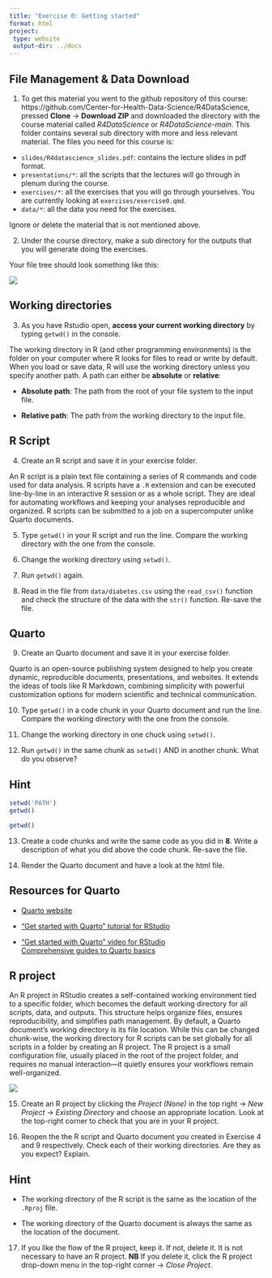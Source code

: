 ```yaml
---
title: "Exercise 0: Getting started"
format: html
project:
 type: website
 output-dir: ../docs
---
```


## File Management & Data Download

1.  To get this material you went to the github repository of this course: https://github.com/Center-for-Health-Data-Science/R4DataScience, pressed **Clone** → **Download ZIP** and downloaded the directory with the course material called *R4DataScience* or *R4DataScience-main*. This folder contains several sub directory with more and less relevant material. The files you need for this course is:

-   `slides/R4datascience_slides.pdf`: contains the lecture slides in pdf format.
-   `presentations/*`: all the scripts that the lectures will go through in plenum during the course.
-   `exercises/*`: all the exercises that you will go through yourselves. You are currently looking at `exercises/exercise0.qmd`.
-   `data/*`: all the data you need for the exercises.

Ignore or delete the material that is not mentioned above.

2.  Under the course directory, make a sub directory for the outputs that you will generate doing the exercises.

Your file tree should look something like this:

![](../figures/file_tree.jpg){fig-align="center"}

## Working directories

3.  As you have Rstudio open, **access your current working directory** by typing `getwd()` in the console.

The working directory in R (and other programming environments) is the folder on your computer where R looks for files to read or write by default. When you load or save data, R will use the working directory unless you specify another path. A path can either be **absolute** or **relative**:

-   **Absolute path**: The path from the root of your file system to the input file.

-   **Relative path**: The path from the working directory to the input file.

## R Script

4.  Create an R script and save it in your exercise folder.

An R script is a plain text file containing a series of R commands and code used for data analysis. R scripts have a `.R` extension and can be executed line-by-line in an interactive R session or as a whole script. They are ideal for automating workflows and keeping your analyses reproducible and organized. R scripts can be submitted to a job on a supercomputer unlike Quarto documents.

5.  Type `getwd()` in your R script and run the line. Compare the working directory with the one from the console.

6. Change the working directory using `setwd()`.

7. Run `getwd()` again.

8. Read in the file from `data/diabetes.csv` using the `read_csv()` function and check the structure of the data with the `str()` function. Re-save the file.

## Quarto

9. Create an Quarto document and save it in your exercise folder.

Quarto is an open-source publishing system designed to help you create dynamic, reproducible documents, presentations, and websites. It extends the ideas of tools like R Markdown, combining simplicity with powerful customization options for modern scientific and technical communication.

10. Type `getwd()` in a code chunk in your Quarto document and run the line. Compare the working directory with the one from the console.

11. Change the working directory in one chuck using `setwd()`.

12. Run `getwd()` in the same chunk as `setwd()` AND in another chunk. What do you observe?

::: {.callout-tip collapse="true"}
## Hint

```r
setwd('PATH')
getwd()
```

```r
getwd()
```
:::

13. Create a code chunks and write the same code as you did in **8**. Write a description of what you did above the code chunk. Re-save the file.

14. Render the Quarto document and have a look at the html file.

::: {.callout-note collapse="true"}
## Resources for Quarto

-   [Quarto website](https://quarto.org)\

-   ["Get started with Quarto" tutorial for RStudio](https://quarto.org/docs/get-started/hello/rstudio.html)\

-   ["Get started with Quarto" video for RStudio\
    ](https://www.youtube.com/watch?v=_f3latmOhew)[Comprehensive guides to Quarto basics](https://quarto.org/docs/guide/)
:::

## R project

An R project in RStudio creates a self-contained working environment tied to a specific folder, which becomes the default working directory for all scripts, data, and outputs. This structure helps organize files, ensures reproducibility, and simplifies path management. By default, a Quarto document’s working directory is its file location. While this can be changed chunk-wise, the working directory for R scripts can be set globally for all scripts in a folder by creating an R project. The R project is a small configuration file, usually placed in the root of the project folder, and requires no manual interaction—it quietly ensures your workflows remain well-organized.

![](../figures/file_tree_Rproject.jpg){fig-align="center"}

15. Create an R project by clicking the *Project (None)* in the top right → *New Project* → *Existing Directory* and choose an appropriate location. Look at the top-right corner to check that you are in your R project.

16. Reopen the the R script and Quarto document you created in Exercise 4 and 9 respectively. Check each of their working directories. Are they as you expect? Explain.

::: {.callout-tip collapse="true"}
## Hint

-   The working directory of the R script is the same as the location of the `.Rproj` file.

-   The working directory of the Quarto document is always the same as the location of the document.
:::

17. If you like the flow of the R project, keep it. If not, delete it. It is not necessary to have an R project. **NB** If you delete it, click the R project drop-down menu in the top-right corner → *Close Project*.

